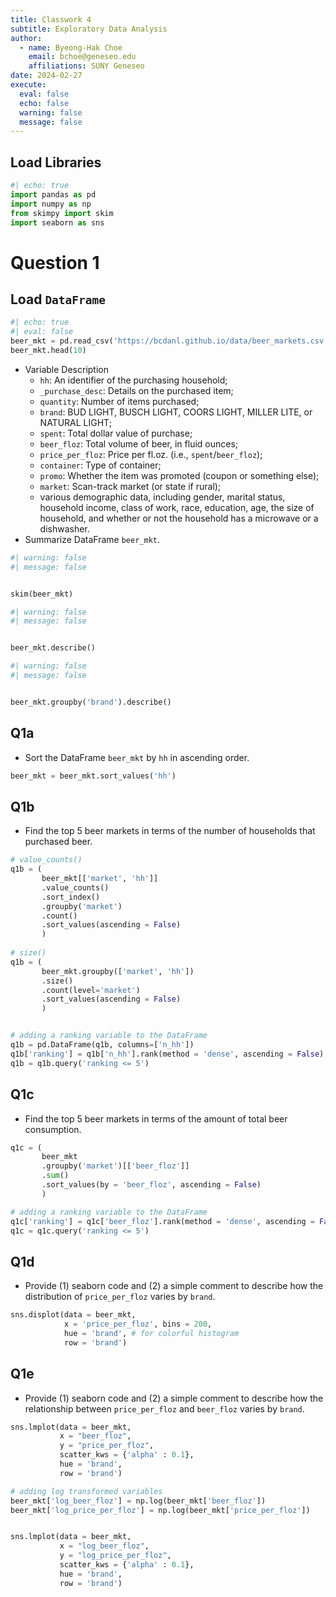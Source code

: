 ```yaml
---
title: Classwork 4
subtitle: Exploratory Data Analysis
author:
  - name: Byeong-Hak Choe
    email: bchoe@geneseo.edu
    affiliations: SUNY Geneseo
date: 2024-02-27
execute: 
  eval: false
  echo: false
  warning: false
  message: false
---
```


## Load Libraries

```python
#| echo: true
import pandas as pd
import numpy as np
from skimpy import skim
import seaborn as sns
```

# Question 1

## Load `DataFrame`

```python
#| echo: true
#| eval: false
beer_mkt = pd.read_csv('https://bcdanl.github.io/data/beer_markets.csv')
beer_mkt.head(10)
```

-   Variable Description
    -   `hh`: An identifier of the purchasing household;
    -   `_purchase_desc`: Details on the purchased item;
    -   `quantity`: Number of items purchased;
    -   `brand`: BUD LIGHT, BUSCH LIGHT, COORS LIGHT, MILLER LITE, or NATURAL LIGHT;
    -   `spent`: Total dollar value of purchase;
    -   `beer_floz`: Total volume of beer, in fluid ounces;
    -   `price_per_floz`: Price per fl.oz. (i.e., `spent`/`beer_floz`);
    -   `container`: Type of container;
    -   `promo`: Whether the item was promoted (coupon or something else);
    -   `market`: Scan-track market (or state if rural);
    -   various demographic data, including gender, marital status, household income, class of work, race, education, age, the size of household, and whether or not the household has a microwave or a dishwasher.
-   Summarize DataFrame `beer_mkt`.

```python
#| warning: false
#| message: false


skim(beer_mkt)
```

```python
#| warning: false
#| message: false


beer_mkt.describe()
```

```python
#| warning: false
#| message: false


beer_mkt.groupby('brand').describe()
```

## Q1a

-   Sort the DataFrame `beer_mkt` by `hh` in ascending order.

```python
beer_mkt = beer_mkt.sort_values('hh')
```

## Q1b

-   Find the top 5 beer markets in terms of the number of households that purchased beer.

```python
# value_counts()
q1b = (
       beer_mkt[['market', 'hh']]
       .value_counts()
       .sort_index()
       .groupby('market')
       .count()
       .sort_values(ascending = False)
       )
       
# size()
q1b = (
       beer_mkt.groupby(['market', 'hh'])
       .size()
       .count(level='market')
       .sort_values(ascending = False)
       )


# adding a ranking variable to the DataFrame
q1b = pd.DataFrame(q1b, columns=['n_hh'])
q1b['ranking'] = q1b['n_hh'].rank(method = 'dense', ascending = False)
q1b = q1b.query('ranking <= 5')
```

## Q1c

-   Find the top 5 beer markets in terms of the amount of total beer consumption.

```python
q1c = (
       beer_mkt
       .groupby('market')[['beer_floz']]
       .sum()
       .sort_values(by = 'beer_floz', ascending = False)
       )

# adding a ranking variable to the DataFrame
q1c['ranking'] = q1c['beer_floz'].rank(method = 'dense', ascending = False)
q1c = q1c.query('ranking <= 5')

```

## Q1d

-   Provide (1) seaborn code and (2) a simple comment to describe how the distribution of `price_per_floz` varies by `brand`.

```python

sns.displot(data = beer_mkt,
            x = 'price_per_floz', bins = 200,
            hue = 'brand', # for colorful histogram
            row = 'brand')

```

## Q1e

-   Provide (1) seaborn code and (2) a simple comment to describe how the relationship between `price_per_floz` and `beer_floz` varies by `brand`.

```python
sns.lmplot(data = beer_mkt,
           x = "beer_floz",
           y = "price_per_floz",
           scatter_kws = {'alpha' : 0.1},
           hue = 'brand',
           row = 'brand')

```

```python

# adding log transformed variables
beer_mkt['log_beer_floz'] = np.log(beer_mkt['beer_floz'])
beer_mkt['log_price_per_floz'] = np.log(beer_mkt['price_per_floz'])


sns.lmplot(data = beer_mkt,
           x = "log_beer_floz",
           y = "log_price_per_floz",
           scatter_kws = {'alpha' : 0.1},
           hue = 'brand',
           row = 'brand')
```
